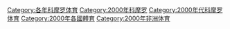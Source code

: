 [[Category:各年科摩罗体育|Category:各年科摩罗体育]]
[[Category:2000年科摩罗|Category:2000年科摩罗]]
[[Category:2000年代科摩罗体育|Category:2000年代科摩罗体育]]
[[Category:2000年各國體育|Category:2000年各國體育]]
[[Category:2000年非洲体育|Category:2000年非洲体育]]